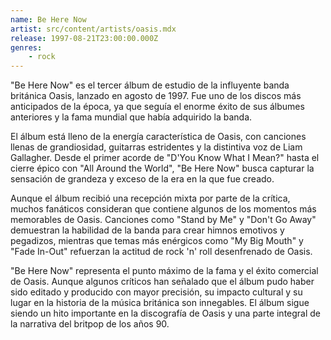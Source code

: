 ```yaml
---
name: Be Here Now
artist: src/content/artists/oasis.mdx
release: 1997-08-21T23:00:00.000Z
genres:
    - rock
---
```


"Be Here Now" es el tercer álbum de estudio de la influyente banda británica Oasis, lanzado en agosto de 1997. Fue uno de los discos más anticipados de la época, ya que seguía el enorme éxito de sus álbumes anteriores y la fama mundial que había adquirido la banda.

El álbum está lleno de la energía característica de Oasis, con canciones llenas de grandiosidad, guitarras estridentes y la distintiva voz de Liam Gallagher. Desde el primer acorde de "D'You Know What I Mean?" hasta el cierre épico con "All Around the World", "Be Here Now" busca capturar la sensación de grandeza y exceso de la era en la que fue creado.

Aunque el álbum recibió una recepción mixta por parte de la crítica, muchos fanáticos consideran que contiene algunos de los momentos más memorables de Oasis. Canciones como "Stand by Me" y "Don't Go Away" demuestran la habilidad de la banda para crear himnos emotivos y pegadizos, mientras que temas más enérgicos como "My Big Mouth" y "Fade In-Out" refuerzan la actitud de rock 'n' roll desenfrenado de Oasis.

"Be Here Now" representa el punto máximo de la fama y el éxito comercial de Oasis. Aunque algunos críticos han señalado que el álbum pudo haber sido editado y producido con mayor precisión, su impacto cultural y su lugar en la historia de la música británica son innegables. El álbum sigue siendo un hito importante en la discografía de Oasis y una parte integral de la narrativa del britpop de los años 90.
